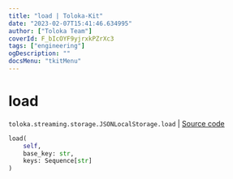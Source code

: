 ```yaml
---
title: "load | Toloka-Kit"
date: "2023-02-07T15:41:46.634995"
author: ["Toloka Team"]
coverId: F_bIcOYF9yjrxkPZrXc3
tags: ["engineering"]
ogDescription: ""
docsMenu: "tkitMenu"
---
```


# load
`toloka.streaming.storage.JSONLocalStorage.load` | [Source code](https://github.com/Toloka/toloka-kit/blob/v1.1.3/src/streaming/storage.py#L114)

```python
load(
    self,
    base_key: str,
    keys: Sequence[str]
)
```